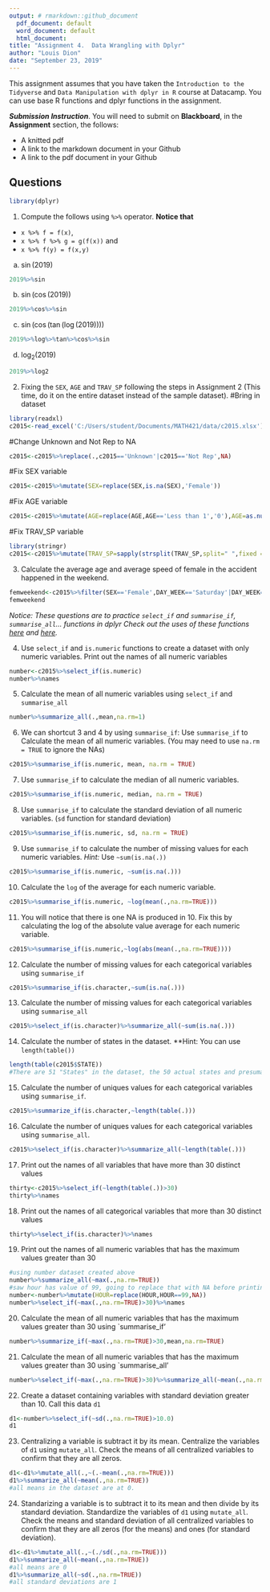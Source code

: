 ```yaml
---
output: # rmarkdown::github_document
  pdf_document: default
  word_document: default
  html_document:
title: "Assignment 4.  Data Wrangling with Dplyr"
author: "Louis Dion"
date: "September 23, 2019"
---
```

This assignment assumes that you have taken the `Introduction to the Tidyverse
` and `Data Manipulation with dplyr in R` course at Datacamp. You can use base R functions and dplyr functions in the assignment.

***Submission Instruction***.  You will need to submit on **Blackboard**, in the **Assignment** section, the follows:

- A knitted pdf
- A link to the markdown document in your Github
- A link to the pdf document in your Github

Questions
---
```r
library(dplyr)
```

1. Compute the follows using `%>%` operator. **Notice that** 

  - `x %>% f = f(x)`,
  - `x %>% f %>% g = g(f(x))` and 
  - `x %>% f(y) = f(x,y)`
  
  a. $\sin(2019)$
```r
2019%>%sin
```
  b. $\sin(\cos(2019))$ 
```r
2019%>%cos%>%sin
```
  c. $\sin(\cos(\tan(\log(2019))))$ 
```r
2019%>%log%>%tan%>%cos%>%sin
```
  d. $\log_2(2019)$
```r
2019%>%log2
```
2. Fixing the `SEX`, `AGE` and `TRAV_SP` following the steps in Assignment 2 (This time, do it on the entire dataset instead of the sample dataset). 
#Bring in dataset
```r
library(readxl)
c2015<-read_excel('C:/Users/student/Documents/MATH421/data/c2015.xlsx')
```
#Change Unknown and Not Rep to NA
```r
c2015<-c2015%>%replace(.,c2015=='Unknown'|c2015=='Not Rep',NA)
```
#Fix SEX variable
```r
c2015<-c2015%>%mutate(SEX=replace(SEX,is.na(SEX),'Female'))
```
#Fix AGE variable
```r
c2015<-c2015%>%mutate(AGE=replace(AGE,AGE=='Less than 1','0'),AGE=as.numeric(AGE),AGE=replace(AGE,is.na(AGE),mean(AGE,na.rm=TRUE)))
```
#Fix TRAV_SP variable
```r
library(stringr)
c2015<-c2015%>%mutate(TRAV_SP=sapply(strsplit(TRAV_SP,split=" ",fixed = TRUE),function(x) (x[1])), TRAV_SP=as.numeric(TRAV_SP))
```
3. Calculate the average age and average speed of female in the accident happened in the weekend. 
```r
femweekend<-c2015%>%filter(SEX=='Female',DAY_WEEK=='Saturday'|DAY_WEEK=='Sunday')%>%summarize(age=mean(AGE,na.rm=1),speed=mean(TRAV_SP,na.rm=1))
femweekend
```

_Notice: These questions are to practice `select_if` and `summarise_if`, `summarise_all`... functions in dplyr Check out the uses of these functions [here](https://dplyr.tidyverse.org/reference/select_all.html) and [here](https://dplyr.tidyverse.org/reference/summarise_all.html)._


4. Use `select_if` and `is.numeric` functions to create a dataset with only numeric variables. Print out the names of all numeric variables
```r
number<-c2015%>%select_if(is.numeric)
number%>%names
```

5. Calculate the mean of all numeric variables using `select_if` and `summarise_all` 
```r
number%>%summarize_all(.,mean,na.rm=1)
```

6. We can shortcut 3 and 4 by using `summarise_if`:  Use `summarise_if` to Calculate the mean of all numeric variables. (You may need to use `na.rm = TRUE` to ignore the NAs)
```r
c2015%>%summarise_if(is.numeric, mean, na.rm = TRUE)
```
7. Use `summarise_if` to calculate the median of all numeric variables.
```r
c2015%>%summarise_if(is.numeric, median, na.rm = TRUE)
```
8. Use `summarise_if` to calculate the standard deviation of all numeric variables. (`sd` function for standard deviation)
```r
c2015%>%summarise_if(is.numeric, sd, na.rm = TRUE)
```
9. Use `summarise_if` to calculate the number of missing values for each numeric variables. *Hint:* Use `~sum(is.na(.))` 
```r
c2015%>%summarise_if(is.numeric, ~sum(is.na(.)))
```
10. Calculate the `log` of the average for each numeric variable. 
```r
c2015%>%summarise_if(is.numeric, ~log(mean(.,na.rm=TRUE)))
```
11. You will notice that there is one NA is produced in 10. Fix this by calculating the log of the absolute value average for each numeric variable. 
```r
c2015%>%summarise_if(is.numeric,~log(abs(mean(.,na.rm=TRUE))))
```
12. Calculate the number of missing values for each categorical variables using `summarise_if`
```r
c2015%>%summarise_if(is.character,~sum(is.na(.)))
```
13. Calculate the number of missing values for each categorical variables using `summarise_all`
```r
c2015%>%select_if(is.character)%>%summarize_all(~sum(is.na(.)))
```
14. Calculate the number of states in the dataset. **Hint: You can use `length(table())`
```r
length(table(c2015$STATE))
#There are 51 "States" in the dataset, the 50 actual states and presumably Puerto Rico.
```
15. Calculate the number of uniques values for each categorical variables using `summarise_if`.
```r
c2015%>%summarize_if(is.character,~length(table(.)))
```
16. Calculate the number of uniques values for each categorical variables using `summarise_all`.
```r
c2015%>%select_if(is.character)%>%summarize_all(~length(table(.)))
```
17. Print out the names of all variables that have more than 30 distinct values
```r
thirty<-c2015%>%select_if(~length(table(.))>30)
thirty%>%names
```
18. Print out the names of all categorical variables that more than 30 distinct values
```r
thirty%>%select_if(is.character)%>%names
```
19. Print out the names of all numeric variables that has the maximum values greater than 30
```r
#using number dataset created above
number%>%summarize_all(~max(.,na.rm=TRUE))
#saw hour has value of 99, going to replace that with NA before printing names since there is no hour 99
number<-number%>%mutate(HOUR=replace(HOUR,HOUR==99,NA))
number%>%select_if(~max(.,na.rm=TRUE)>30)%>%names
```
20. Calculate the mean of all numeric variables that has the maximum values greater than 30 using `summarise_if'
```r
number%>%summarize_if(~max(.,na.rm=TRUE)>30,mean,na.rm=TRUE)
```
21. Calculate the mean of all numeric variables that has the maximum values greater than 30 using `summarise_all'
```r
number%>%select_if(~max(.,na.rm=TRUE)>30)%>%summarize_all(~mean(.,na.rm=TRUE))
```
22. Create a dataset containing variables with standard deviation greater than 10. Call this data `d1` 
```r
d1<-number%>%select_if(~sd(.,na.rm=TRUE)>10.0)
d1
```
23. Centralizing a variable is subtract it by its mean. Centralize the variables of `d1` using `mutate_all`. Check the means of all centralized variables to confirm that they are all zeros. 
```r
d1<-d1%>%mutate_all(.,~(.-mean(.,na.rm=TRUE)))
d1%>%summarize_all(~mean(.,na.rm=TRUE))
#all means in the dataset are at 0.
```
24. Standarizing a variable is to subtract it to its mean and then divide by its standard deviation.  Standardize the variables of `d1` using `mutate_all`. Check the means and standard deviation of all centralized variables to confirm that they are all zeros (for the means) and ones (for standard deviation). 
```r
d1<-d1%>%mutate_all(.,~(./sd(.,na.rm=TRUE)))
d1%>%summarize_all(~mean(.,na.rm=TRUE))
#all means are 0
d1%>%summarize_all(~sd(.,na.rm=TRUE))
#all standard deviations are 1
```


